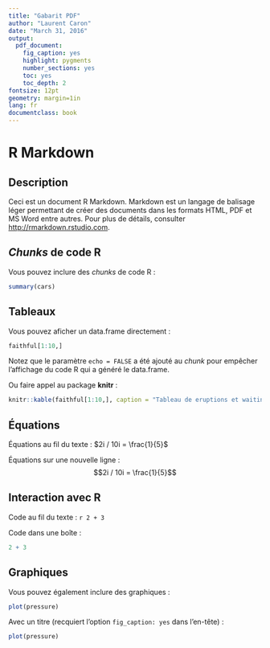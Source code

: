 ```yaml
---
title: "Gabarit PDF"
author: "Laurent Caron"
date: "March 31, 2016"
output:
  pdf_document:
    fig_caption: yes
    highlight: pygments
    number_sections: yes
    toc: yes
    toc_depth: 2
fontsize: 12pt
geometry: margin=1in
lang: fr
documentclass: book
---
```


# R Markdown

## Description

Ceci est un document R Markdown. Markdown est un langage de balisage léger permettant de créer des documents dans les formats HTML, PDF et MS Word entre autres. Pour plus de détails, consulter <http://rmarkdown.rstudio.com>.

## _Chunks_ de code R

Vous pouvez inclure des _chunks_ de code R :

```r
summary(cars)
```

## Tableaux

Vous pouvez aficher un data.frame directement :

```r
faithful[1:10,]
```

Notez que le paramètre `echo = FALSE` a été ajouté au _chunk_ pour empêcher l'affichage du code R qui a généré le data.frame.

Ou faire appel au package **knitr** :

```r
knitr::kable(faithful[1:10,], caption = "Tableau de eruptions et waiting")
```


## Équations

Équations au fil du texte : $2i / 10i = \frac{1}{5}$

Équations sur une nouvelle ligne : $$2i / 10i = \frac{1}{5}$$

## Interaction avec R

Code au fil du texte : `r 2 + 3`

Code dans une boîte : 
```r
2 + 3
```


## Graphiques

Vous pouvez également inclure des graphiques :

```r
plot(pressure)
```

Avec un titre (recquiert l'option `fig_caption: yes` dans l'en-tête) :

```r
plot(pressure)
```